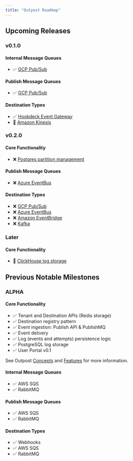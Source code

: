 ```yaml
---
title: "Outpost Roadmap"
---
```


## Upcoming Releases

### v0.1.0

#### Internal Message Queues

- ✅ [GCP Pub/Sub](https://github.com/hookdeck/outpost/issues/138)

#### Publish Message Queues

- ✅ [GCP Pub/Sub](https://github.com/hookdeck/outpost/issues/325)

#### Destination Types

- ✅ [Hookdeck Event Gateway](https://github.com/hookdeck/outpost/issues/136)
- 🚧 [Amazon Kinesis](https://github.com/hookdeck/outpost/issues/305)

### v0.2.0

#### Core Functionality

- ❌ [Postgres partition management](https://github.com/hookdeck/outpost/issues/249)

#### Publish Message Queues

- ❌ [Azure EventBus](https://github.com/hookdeck/outpost/issues/139)

#### Destination Types

- ❌ [GCP Pub/Sub](https://github.com/hookdeck/outpost/issues/140)
- ❌ [Azure EventBus](https://github.com/hookdeck/outpost/issues/241)
- ❌ [Amazon EventBridge](https://github.com/hookdeck/outpost/issues/201)
- ❌ [Kafka](https://github.com/hookdeck/outpost/issues/141)

### Later

#### Core Functionality

- 🚧 [ClickHouse log storage](https://github.com/hookdeck/outpost/issues/52)

## Previous Notable Milestones

### ALPHA

#### Core Functionality

- ✅ Tenant and Destination APIs (Redis storage)
- ✅ Destination registry pattern
- ✅ Event ingestion: Publish API & PublishMQ
- ✅ Event delivery
- ✅ Log (events and attempts) persistence logic
- ✅ PostgreSQL log storage
- ✅ User Portal v0.1

See Outpost [Concepts](/docs/concepts) and [Features](/docs/features) for more information.

#### Internal Message Queues

- ✅ AWS SQS
- ✅ RabbitMQ

#### Publish Message Queues

- ✅ AWS SQS
- ✅ RabbitMQ

#### Destination Types

- ✅ Webhooks
- ✅ AWS SQS
- ✅ RabbitMQ

<style jsx>
  {`
    h3 {
      border-bottom: 1px solid hsl(var(--foreground) / 0.8);
      margin-top: 2.5rem !important;
      margin-bottom: 1rem !important;
    }
  `}
</style>
